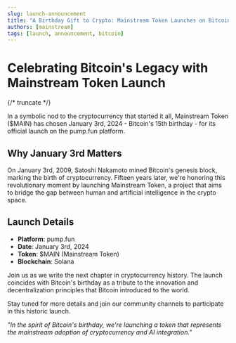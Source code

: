 ```yaml
---
slug: launch-announcement
title: "A Birthday Gift to Crypto: Mainstream Token Launches on Bitcoin's Anniversary"
authors: [mainstream]
tags: [launch, announcement, bitcoin]
---
```


# Celebrating Bitcoin's Legacy with Mainstream Token Launch

{/* truncate */}

In a symbolic nod to the cryptocurrency that started it all, Mainstream Token ($MAIN) has chosen January 3rd, 2024 - Bitcoin's 15th birthday - for its official launch on the pump.fun platform.

## Why January 3rd Matters

On January 3rd, 2009, Satoshi Nakamoto mined Bitcoin's genesis block, marking the birth of cryptocurrency. Fifteen years later, we're honoring this revolutionary moment by launching Mainstream Token, a project that aims to bridge the gap between human and artificial intelligence in the crypto space.

## Launch Details

- **Platform**: pump.fun
- **Date**: January 3rd, 2024
- **Token**: $MAIN (Mainstream Token)
- **Blockchain**: Solana

Join us as we write the next chapter in cryptocurrency history. The launch coincides with Bitcoin's birthday as a tribute to the innovation and decentralization principles that Bitcoin introduced to the world.

Stay tuned for more details and join our community channels to participate in this historic launch.

*"In the spirit of Bitcoin's birthday, we're launching a token that represents the mainstream adoption of cryptocurrency and AI integration."*
